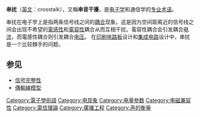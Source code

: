 '''串扰'''（[[英文|英文]]：crosstalk），又稱'''串音干擾'''，是[[电子学|电子学]]和通信学的[[专业|专业]][[术语|术语]]。

串扰在电子学上是指两条信号线之间的[[耦合|耦合]]现象。这是因为空间距离近的信号线之间会出现不希望的[[電感|電感性]]和[[電容|電容性]]耦合从而互相干扰。電容性耦合会引发耦合[[电流|电流]]，而電感性耦合则引发耦合[[电压|电压]]。
在[[印刷电路板|印刷电路板]]设计和[[集成电路|集成电路]]设计中，串扰是一个比较棘手的问题。

== 参见 ==
* [[信号完整性|信号完整性]]
* [[傳輸線模型|傳輸線模型]]

{{tech-stub}}
{{電子學小作品}}

[[Category:電子學術語|Category:電子學術語]]
[[Category:电现象|Category:电现象]]
[[Category:电量参数|Category:电量参数]]
[[Category:电磁兼容性|Category:电磁兼容性]]
[[Category:電信理論|Category:電信理論]]
[[Category:廣播工程|Category:廣播工程]]
[[Category:声的衡量|Category:声的衡量]]